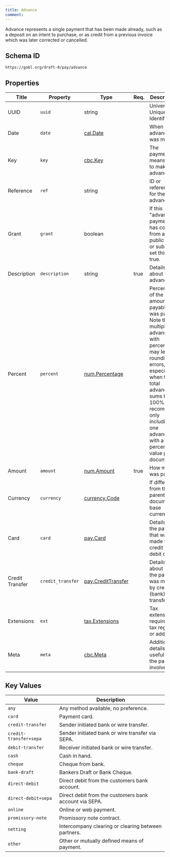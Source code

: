 ```yaml
---
title: Advance
comment: 
---
```


Advance represents a single payment that has been made already, such as a deposit on an intent to purchase, or as credit from a previous invoice which was later corrected or cancelled.

## Schema ID

`https://gobl.org/draft-0/pay/advance`

## Properties

| Title           | Property          | Type                                               | Req. | Description                                                                                                                                                                                                                                                 |
|-----------------|-------------------|----------------------------------------------------|------|-------------------------------------------------------------------------------------------------------------------------------------------------------------------------------------------------------------------------------------------------------------|
| UUID            | `uuid`            | string                                             |      | Universally Unique Identifier.                                                                                                                                                                                                                              |
| Date            | `date`            | [cal.Date](/draft-0/cal/date)                      |      | When the advance was made.                                                                                                                                                                                                                                  |
| Key             | `key`             | [cbc.Key](/draft-0/cbc/key)                        |      | The payment means used to make the advance.                                                                                                                                                                                                                 |
| Reference       | `ref`             | string                                             |      | ID or reference for the advance.                                                                                                                                                                                                                            |
| Grant           | `grant`           | boolean                                            |      | If this "advance" payment has come from a public grant or subsidy, set this to true.                                                                                                                                                                        |
| Description     | `description`     | string                                             | true | Details about the advance.                                                                                                                                                                                                                                  |
| Percent         | `percent`         | [num.Percentage](/draft-0/num/percentage)          |      | Percentage of the total amount payable that was paid. Note that multiple advances with percentages may lead to rounding errors, especially when the total advances sums to 100%. We recommend only including one advance with a percent value per document. |
| Amount          | `amount`          | [num.Amount](/draft-0/num/amount)                  | true | How much was paid.                                                                                                                                                                                                                                          |
| Currency        | `currency`        | [currency.Code](/draft-0/currency/code)            |      | If different from the parent document's base currency.                                                                                                                                                                                                      |
| Card            | `card`            | [pay.Card](/draft-0/pay/card)                      |      | Details of the payment that was made via a credit or debit card.                                                                                                                                                                                            |
| Credit Transfer | `credit_transfer` | [pay.CreditTransfer](/draft-0/pay/credit_transfer) |      | Details about how the payment was made by credit (bank) transfer.                                                                                                                                                                                           |
| Extensions      | `ext`             | [tax.Extensions](/draft-0/tax/extensions)          |      | Tax extensions required by tax regimes or addons.                                                                                                                                                                                                           |
| Meta            | `meta`            | [cbc.Meta](/draft-0/cbc/meta)                      |      | Additional details useful for the parties involved.                                                                                                                                                                                                         |

## Key Values

| Value                  | Description                                            |
|------------------------|--------------------------------------------------------|
| `any`                  | Any method available, no preference.                   |
| `card`                 | Payment card.                                          |
| `credit-transfer`      | Sender initiated bank or wire transfer.                |
| `credit-transfer+sepa` | Sender initiated bank or wire transfer via SEPA.       |
| `debit-transfer`       | Receiver initiated bank or wire transfer.              |
| `cash`                 | Cash in hand.                                          |
| `cheque`               | Cheque from bank.                                      |
| `bank-draft`           | Bankers Draft or Bank Cheque.                          |
| `direct-debit`         | Direct debit from the customers bank account.          |
| `direct-debit+sepa`    | Direct debit from the customers bank account via SEPA. |
| `online`               | Online or web payment.                                 |
| `promissory-note`      | Promissory note contract.                              |
| `netting`              | Intercompany clearing or clearing between partners.    |
| `other`                | Other or mutually defined means of payment.            |

